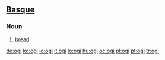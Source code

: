 ==[[Basque]]==

===Noun===
{{infl|eu|noun}}

# [[bread]]

[[de:ogi]]
[[ko:ogi]]
[[io:ogi]]
[[it:ogi]]
[[lo:ogi]]
[[hu:ogi]]
[[oc:ogi]]
[[pl:ogi]]
[[pt:ogi]]
[[tr:ogi]]
